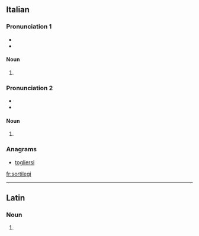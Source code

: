 ==Italian==
===Pronunciation 1===
* {{IPA|/sorˈti.le.d͡ʒi/|[s̪or̺ˈt̪͡iː.l̺e.d͡ʒi]|lang=it}}
* {{hyphenation|sor|tì|le|gi|lang=it}}

====Noun====
{{head|it|plural|g=m}}

# {{plural of|sortilego|lang=it}}

===Pronunciation 2===
* {{IPA|/sor.tiˈlɛ.d͡ʒi/|[s̪or̺.t̪͡iˈl̺ɛː.d͡ʒi]|lang=it}}
* {{hyphenation|sor|ti|lè|gi|lang=it}}

====Noun====
{{head|it|plural|g=m}}

# {{plural of|sortilegio|lang=it}}

===Anagrams===
* [[togliersi#Italian|togliersi]]

[[fr:sortilegi]]

----
==Latin==

===Noun===
{{la-noun-form|sortilegī}}

# {{inflection of|sortilegum||gen|s|lang=la}}
{{rfc-auto}}